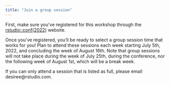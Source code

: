 ```yaml
---
title: "Join a group session"
---
```


First, make sure you've registered for this workshop through the [rstudio::conf(2022)](https://www.rstudio.com/conference/) website. 

Once you've registered, you'll be ready to select a group session time that works for you! Plan to attend these sessions each week starting July 5th, 2022, and concluding the week of August 16th. Note that group sessions will not take place during the week of July 25th, during the conference, nor the following week of August 1st, which will be a break week.

If you can only attend a session that is listed as full, please email desiree@rstudio.com. 